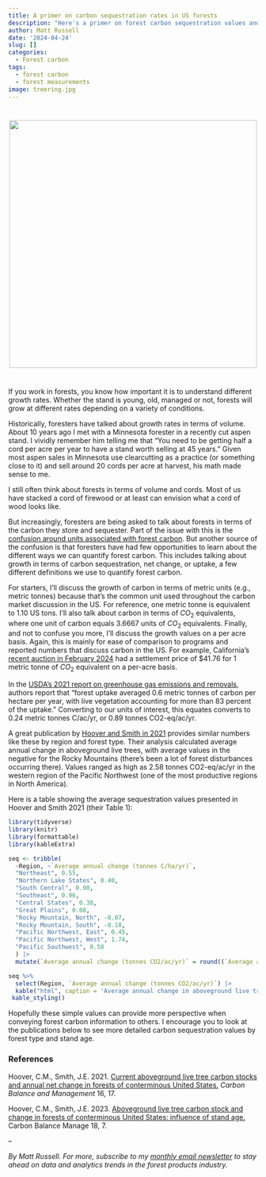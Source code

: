 ```yaml
---
title: A primer on carbon sequestration rates in US forests
description: "Here's a primer on forest carbon sequestration values and how much carbon US forests grow on an annual basis."
author: Matt Russell
date: '2024-04-24'
slug: []
categories:
  - Forest carbon
tags:
  - forest carbon
  - forest measurements
image: treering.jpg  
---
```


#   
<center> 
![](treering.jpg){width=500px}   
</center>
#  

If you work in forests, you know how important it is to understand different growth rates. Whether the stand is young, old, managed or not, forests will grow at different rates depending on a variety of conditions. 

Historically, foresters have talked about growth rates in terms of volume. About 10 years ago I met with a Minnesota forester in a recently cut aspen stand. I vividly remember him telling me that "You need to be getting half a cord per acre per year to have a stand worth selling at 45 years."  Given most aspen sales in Minnesota use clearcutting as a practice (or something close to it) and sell around 20 cords per acre at harvest, his math made sense to me.

I still often think about forests in terms of volume and cords. Most of us have stacked a cord of firewood or at least can envision what a cord of wood looks like.

But increasingly, foresters are being asked to talk about forests in terms of the carbon they store and sequester. Part of the issue with this is the [confusion around units associated with forest carbon](https://arbor-analytics.com/post/units-in-forest-carbon-numbers-a-primer/). But another source of the confusion is that foresters have had few opportunities to learn about the different ways we can quantify forest carbon. This includes talking about growth in terms of carbon sequestration, net change, or uptake, a few different definitions we use to quantify forest carbon. 

For starters, I'll discuss the growth of carbon in terms of metric units (e.g., metric tonnes) because that's the common unit used throughout the carbon market discussion in the US. For reference, one metric tonne is equivalent to 1.10 US tons. I'll also talk about carbon in terms of $CO_2$ equivalents, where one unit of carbon equals 3.6667 units of $CO_2$ equivalents. Finally, and not to confuse you more, I'll discuss the growth values on a per acre basis. Again, this is mainly for ease of comparison to programs and reported numbers that discuss carbon in the US. For example, California's [recent auction in February 2024](https://ww2.arb.ca.gov/sites/default/files/2024-02/nc-feb_2024_summary_results_report.pdf) had a settlement price of $41.76 for 1 metric tonne of $CO_2$ equivalent on a per-acre basis. 

In the [USDA's 2021 report on greenhouse gas emissions and removals](https://www.fs.usda.gov/research/treesearch/66035), authors report that "forest uptake averaged 0.6 metric tonnes of carbon per hectare per year, with live vegetation accounting for more than 83 percent of the uptake." Converting to our units of interest, this equates converts to 0.24 metric tonnes C/ac/yr, or 0.89 tonnes CO2-eq/ac/yr.

A great publication by [Hoover and Smith in 2021](https://cbmjournal.biomedcentral.com/articles/10.1186/s13021-021-00179-2) provides similar numbers like these by region and forest type. Their analysis calculated average annual change in aboveground live trees, with average values in the negative for the Rocky Mountains (there's been a lot of forest disturbances occurring there). Values ranged as high as 2.58 tonnes CO2-eq/ac/yr in the western region of the Pacific Northwest (one of the most productive regions in North America).
 
Here is a table showing the average sequestration values presented in Hoover and Smith 2021 (their Table 1):

```r
library(tidyverse)
library(knitr)
library(formattable)
library(kableExtra)
```

```r
seq <- tribble(
  ~Region, ~`Average annual change (tonnes C/ha/yr)`,
  "Northeast", 0.55,
  "Northern Lake States", 0.40,
  "South Central", 0.90,
  "Southeast", 0.96,
  "Central States", 0.38,
  "Great Plains", 0.08,
  "Rocky Mountain, North", -0.07,
  "Rocky Mountain, South", -0.18,
  "Pacific Northwest, East", 0.45,
  "Pacific Northwest, West", 1.74,
  "Pacific Southwest", 0.58
  ) |> 
  mutate(`Average annual change (tonnes CO2/ac/yr)` = round((`Average annual change (tonnes C/ha/yr)`/2.47105)*(44/12), 2))
```

```r
seq %>% 
  select(Region, `Average annual change (tonnes CO2/ac/yr)`) |> 
  kable("html", caption = 'Average annual change in aboveground live trees across forested regions in the US, from Hoover and Smith 2021.') %>%
 kable_styling()
```

Hopefully these simple values can provide more perspective when conveying forest carbon information to others. I encourage you to look at the publications below to see more detailed carbon sequestration values by forest type and stand age. 

### References
Hoover, C.M., Smith, J.E. 2021. [Current aboveground live tree carbon stocks and annual net change in forests of conterminous United States.](https://doi.org/10.1186/s13021-021-00179-2) *Carbon Balance and Management* 16, 17. 

Hoover, C.M., Smith, J.E. 2023. [Aboveground live tree carbon stock and change in forests of conterminous United States: influence of stand age.](https://doi.org/10.1186/s13021-023-00227-z) Carbon Balance Manage 18, 7. 

--

*By Matt Russell. For more, subscribe to my [monthly email newsletter](https://mailchi.mp/d96897dc0f46/arbor-analytics) to stay ahead on data and analytics trends in the forest products industry.*